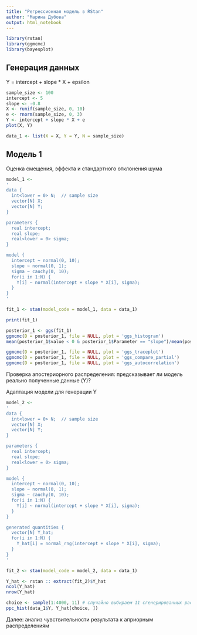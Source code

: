 ```yaml
---
title: "Регрессионная модель в RStan"
author: "Марина Дубова"
output: html_notebook
---
```


```r
library(rstan)
library(ggmcmc)
library(bayesplot)
```

## Генерация данных

Y = intercept + slope * X + epsilon

```r
sample_size <- 100
intercept <- 5
slope <- -0.8
X <- runif(sample_size, 0, 10)
e <- rnorm(sample_size, 0, 3)
Y <- intercept + slope * X + e
plot(X, Y)

data_1 <- list(X = X, Y = Y, N = sample_size)
```

## Модель 1

Оценка смещения, эффекта и стандартного отклонения шума

```r
model_1 <-
'
data {
  int<lower = 0> N;  // sample size
  vector[N] X;
  vector[N] Y;
}

parameters {
  real intercept;
  real slope;
  real<lower = 0> sigma;
}

model {
  intercept ~ normal(0, 10);
  slope ~ normal(0, 1);
  sigma ~ cauchy(0, 10);
  for(i in 1:N) {
    Y[i] ~ normal(intercept + slope * X[i], sigma);
  }
}
'
```

```r
fit_1 <- stan(model_code = model_1, data = data_1)
```

```r
print(fit_1)
```

```r
posterior_1 <- ggs(fit_1)
ggmcmc(D = posterior_1, file = NULL, plot = 'ggs_histogram')
mean(posterior_1$value < 0 & posterior_1$Parameter == "slope")/mean(posterior_1$Parameter == "slope") # вероятность негативного эффекта

ggmcmc(D = posterior_1, file = NULL, plot = 'ggs_traceplot') 
ggmcmc(D = posterior_1, file = NULL, plot = 'ggs_compare_partial') 
ggmcmc(D = posterior_1, file = NULL, plot = 'ggs_autocorrelation') 
```

Проверка апостериорного распределения: предсказывает ли модель реально полученные данные (Y)?

Адаптация модели для генерации Y

```r
model_2 <-
'
data {
  int<lower = 0> N;  // sample size
  vector[N] X;
  vector[N] Y;
}

parameters {
  real intercept;
  real slope;
  real<lower = 0> sigma;
}

model {
  intercept ~ normal(0, 10);
  slope ~ normal(0, 1);
  sigma ~ cauchy(0, 10);
  for(i in 1:N) {
    Y[i] ~ normal(intercept + slope * X[i], sigma);
  }
}

generated quantities {
  vector[N] Y_hat;
  for(i in 1:N) {
    Y_hat[i] = normal_rng(intercept + slope * X[i], sigma);
  }
}
'
```

```r
fit_2 <- stan(model_code = model_2, data = data_1)
```

```r
Y_hat <- rstan :: extract(fit_2)$Y_hat
ncol(Y_hat)
nrow(Y_hat) 
```

```r
choice <- sample(1:4000, 11) # случайно выбираем 11 сгенерированных распределений Y
ppc_hist(data_1$Y, Y_hat[choice, ])
```

Далее: анализ чувствительности результата к априорным распределениям


